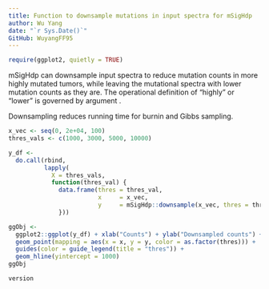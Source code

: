 ```yaml
---
title: Function to downsample mutations in input spectra for mSigHdp
author: Wu Yang
date: "`r Sys.Date()`"
GitHub: WuyangFF95
---
```



```r
require(ggplot2, quietly = TRUE)
```

mSigHdp can downsample input spectra to reduce mutation counts 
in more highly
mutated tumors, while leaving the mutational spectra with lower 
mutation counts as they are. The operational definition of
"highly" or "lower" is governed by argument \code{thres}.

Downsampling reduces running time for burnin and Gibbs sampling.


```r
x_vec <- seq(0, 2e+04, 100)
thres_vals <- c(1000, 3000, 5000, 10000)

y_df <- 
  do.call(rbind, 
          lapply(
            X = thres_vals,
            function(thres_val) {
              data.frame(thres = thres_val, 
                         x     = x_vec, 
                         y     = mSigHdp::downsample(x_vec, thres = thres_val))
              }))

ggObj <- 
  ggplot2::ggplot(y_df) + xlab("Counts") + ylab("Downsampled counts") +
  geom_point(mapping = aes(x = x, y = y, color = as.factor(thres))) +
  guides(color = guide_legend(title = "thres")) +
  geom_hline(yintercept = 1000)
ggObj
```



```r
version
```
